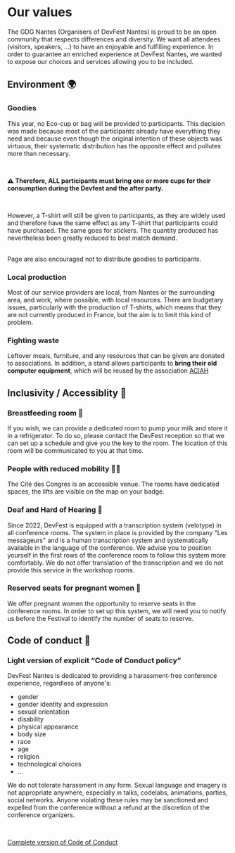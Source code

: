 
# Our values


The GDG Nantes (Organisers of DevFest Nantes) is proud to be an open community that respects differences and diversity. We want all attendees (visitors, speakers, …) to have an enjoyable and fulfilling experience. In order to guarantee an enriched experience at DevFest Nantes, we wanted to expose our choices and services allowing you to be included.


## Environment 🌍

### Goodies

This year, no Eco-cup or bag will be provided to participants. This decision was made because most of the participants already have everything they need and because even though the original intention of these objects was virtuous, their systematic distribution has the opposite effect and pollutes more than necessary.

<br/>

**⚠️ Therefore, ALL participants must bring one or more cups for their consumption during the Devfest and the after party.**

<br/>

However, a T-shirt will still be given to participants, as they are widely used and therefore have the same effect as any T-shirt that participants could have purchased. The same goes for stickers. The quantity produced has nevertheless been greatly reduced to best match demand.

<br/>
Page are also encouraged not to distribute goodies to participants.

### Local production

Most of our service providers are local, from Nantes or the surrounding area, and work, where possible, with local resources. There are budgetary issues, particularly with the production of T-shirts, which means that they are not currently produced in France, but the aim is to limit this kind of problem.

### Fighting waste

Leftover meals, furniture, and any resources that can be given are donated to associations. In addition, a stand allows participants to **bring their old computer equipment**, which will be reused by the association [ACIAH](https://aciah-formations-informatiques-pour-tous.fr/)

## Inclusivity / Accessiblity 🦾

### Breastfeeding room 🤱

If you wish, we can provide a dedicated room to pump your milk and store it in a refrigerator. To do so, please contact the DevFest reception so that we can set up a schedule and give you the key to the room. The location of this room will be communicated to you at that time.

### People with reduced mobility 🧑‍🦽

The Cité des Congrès is an accessible venue. The rooms have dedicated spaces, the lifts are visible on the map on your badge.

### Deaf and Hard of Hearing 🦻

Since 2022, DevFest is equipped with a transcription system (velotype) in all conference rooms. The system in place is provided by the company "Les messageurs" and is a human transcription system and systematically available in the language of the conference. We advise you to position yourself in the first rows of the conference room to follow this system more comfortably. We do not offer translation of the transcription and we do not provide this service in the workshop rooms. 

### Reserved seats for pregnant women 🤰

We offer pregnant women the opportunity to reserve seats in the conference rooms. In order to set up this system, we will need you to notify us before the Festival to identify the number of seats to reserve.

## Code of conduct 💆

### Light version of explicit “Code of Conduct policy”

DevFest Nantes is dedicated to providing a harassment-free conference experience, regardless of anyone's:

- gender
- gender identity and expression
- sexual orientation
- disability
- physical appearance
- body size
- race
- age
- religion
- technological choices
- ...

We do not tolerate harassment in any form. Sexual language and imagery is not appropriate anywhere, especially in talks, codelabs, animations, parties, social networks. Anyone violating these rules may be sanctioned and expelled from the conference without a refund at the discretion of the conference organizers.

<br/>

[Complete version of Code of Conduct](/code-of-conduct)

